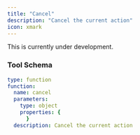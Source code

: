 ```yaml
---
title: "Cancel"
description: "Cancel the current action"
icon: xmark
---
```


<Warning>This is currently under development.</Warning>


### Tool Schema

```yaml
type: function
function:
  name: cancel
  parameters:
    type: object
    properties: {
      }
  description: Cancel the current action
```
